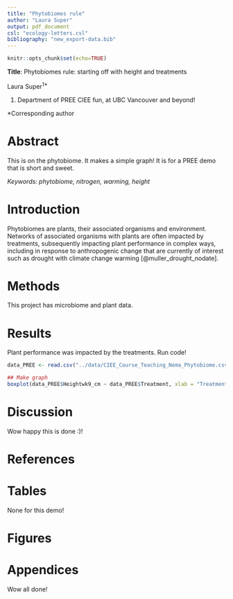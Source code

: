 ```yaml
---
title: "Phytobiomes rule"
author: "Laura Super"
output: pdf_document
csl: "ecology-letters.csl"
bibliography: "new_export-data.bib"
---
```


```r
knitr::opts_chunk$set(echo=TRUE)

```

**Title**: Phytobiomes rule: starting off with height and treatments

Laura Super^1\*^

1.  Department of PREE CIEE fun, at UBC Vancouver and beyond!

\*Corresponding author

\newpage

# Abstract

This is on the phytobiome. It makes a simple graph! It is for a PREE demo that is short and sweet.

*Keywords: phytobiome, nitrogen, warming, height*

# Introduction

Phytobiomes are plants, their associated organisms and environment. Networks of associated organisms with plants are often impacted by treatments, subsequently impacting plant performance in complex ways, including in response to anthropogenic change that are currently of interest such as drought with climate change warming [\@muller_drought_nodate].

# Methods

This project has microbiome and plant data.

# Results

Plant performance was impacted by the treatments. Run code!

```r
data_PREE <- read.csv("../data/CIEE_Course_Teaching_Nema_Phytobiome.csv") # Teaching phytobiome data

## Make graph
boxplot(data_PREE$Heightwk9_cm ~ data_PREE$Treatment, xlab = "Treatment", ylab = "Height (cm)") # plot plant height versus treatments

```

# Discussion

Wow happy this is done :)!

# References

::: {#refs}
:::

# Tables

None for this demo!

# Figures

# Appendices

Wow all done!
